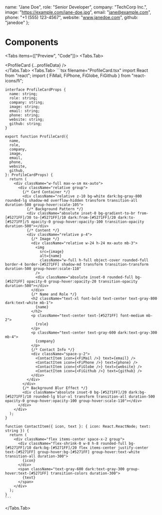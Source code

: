 
  name: "Jane Doe",
  role: "Senior Developer",
  company: "TechCorp Inc.",
  image: "https://example.com/jane-doe.jpg",
  email: "jane@example.com",
  phone: "+1 (555) 123-4567",
  website: "www.janedoe.com",
  github: "janedoe"
};

# Components

<Tabs items={["Preview", "Code"]}>
  <Tabs.Tab>
    <div className="bg-preview-container bg-preview-container-light rounded-xl p-6 py-20">
      <div className="w-full h-full flex items-center justify-center">
        <ProfileCard {...profileData} />
      </div>
    </div>
  </Tabs.Tab>
  <Tabs.Tab>
    ```tsx filename="ProfileCard.tsx"
    import React from "react";
    import { FiMail, FiPhone, FiGlobe, FiGithub } from "react-icons/fi";

    interface ProfileCardProps {
      name: string;
      role: string;
      company: string;
      image: string;
      email: string;
      phone: string;
      website: string;
      github: string;
    }

    export function ProfileCard({
      name,
      role,
      company,
      image,
      email,
      phone,
      website,
      github,
    }: ProfileCardProps) {
      return (
        <div className="w-full max-w-sm mx-auto">
          <div className="relative group">
            {/* Card Container */}
            <div className="relative z-10 bg-white dark:bg-gray-800 rounded-lg shadow-md overflow-hidden transform transition-all duration-500 group-hover:scale-105">
              {/* Background Pattern */}
              <div className="absolute inset-0 bg-gradient-to-br from-[#5271FF]/30 to-[#5271FF]/10 dark:from-[#5271FF]/20 dark:to-[#5271FF]/5 opacity-0 group-hover:opacity-100 transition-opacity duration-500"></div>
              {/* Content */}
              <div className="relative p-4">
                {/* Image */}
                <div className="relative w-24 h-24 mx-auto mb-3">
                  <img
                    src={image}
                    alt={name}
                    className="w-full h-full object-cover rounded-full border-4 border-[#5271FF] shadow-md transform transition-transform duration-500 group-hover:scale-110"
                  />
                  <div className="absolute inset-0 rounded-full bg-[#5271FF] opacity-0 group-hover:opacity-20 transition-opacity duration-500"></div>
                </div>
                {/* Name and Role */}
                <h2 className="text-xl font-bold text-center text-gray-800 dark:text-white mb-1">
                  {name}
                </h2>
                <p className="text-center text-[#5271FF] font-medium mb-2">
                  {role}
                </p>
                <p className="text-center text-gray-600 dark:text-gray-300 mb-4">
                  {company}
                </p>
                {/* Contact Info */}
                <div className="space-y-2">
                  <ContactItem icon={<FiMail />} text={email} />
                  <ContactItem icon={<FiPhone />} text={phone} />
                  <ContactItem icon={<FiGlobe />} text={website} />
                  <ContactItem icon={<FiGithub />} text={github} />
                </div>
              </div>
            </div>
            {/* Background Blur Effect */}
            <div className="absolute inset-0 bg-[#5271FF]/20 dark:bg-[#5271FF]/10 rounded-lg blur-xl transform transition-all duration-500 opacity-0 group-hover:opacity-100 group-hover:scale-110"></div>
          </div>
        </div>
      );
    }

    function ContactItem({ icon, text }: { icon: React.ReactNode; text: string }) {
      return (
        <div className="flex items-center space-x-2 group">
          <div className="flex-shrink-0 w-8 h-8 rounded-full bg-[#5271FF]/10 dark:bg-[#5271FF]/20 flex items-center justify-center text-[#5271FF] group-hover:bg-[#5271FF] group-hover:text-white transition-all duration-300">
            {icon}
          </div>
          <span className="text-gray-600 dark:text-gray-300 group-hover:text-[#5271FF] transition-colors duration-300">
            {text}
          </span>
        </div>
      );
    }
    ```
  </Tabs.Tab>
</Tabs>
